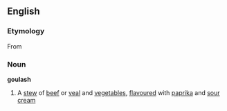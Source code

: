 ==English==
=== Etymology ===
{{etystub}}
From {{Hung.}} [[]]
===Noun===
{{wikipedia}}
'''goulash'''
#A [[stew]] of [[beef]] or [[veal]] and [[vegetable]]s, [[flavour]]ed with [[paprika]] and [[sour]] [[cream]]